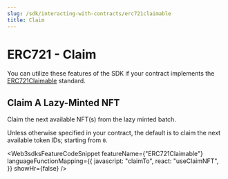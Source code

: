 ```yaml
---
slug: /sdk/interacting-with-contracts/erc721claimable
title: Claim
---
```



# ERC721 - Claim

You can utilize these features of the SDK if your contract implements the [ERC721Claimable](/contractkit/interfaces/erc721claimable) standard.

<div className="row" style={{ marginBottom: 24 }}>
  <div className="col col--12" style={{ marginTop: 8 }}>
    <QuickstartCard
      name="Learn how to implement ERC721Claimable in your smart contract"
      link={"/contractkit/interfaces/erc721claimable"}
      image="/assets/icons/general.png"
    />
  </div>
</div>

## Claim A Lazy-Minted NFT

Claim the next available NFT(s) from the lazy minted batch.

Unless otherwise specified in your contract, the default is to claim the next available token IDs; starting from `0`.

<Web3sdksFeatureCodeSnippet
  featureName={"ERC721Claimable"}
  languageFunctionMapping={{
    javascript: "claimTo",
    react: "useClaimNFT",
  }}
  showHr={false}
/>
